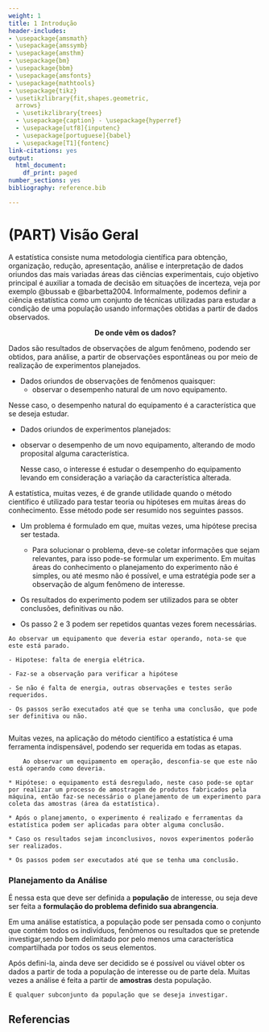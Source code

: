 ```yaml
---
weight: 1
title: 1 Introdução
header-includes:
- \usepackage{amsmath}
- \usepackage{amssymb}
- \usepackage{amsthm}
- \usepackage{bm}
- \usepackage{bbm}
- \usepackage{amsfonts}
- \usepackage{mathtools} 
- \usepackage{tikz} 
- \usetikzlibrary{fit,shapes.geometric,
  arrows} 
  - \usetikzlibrary{trees} 
  - \usepackage{caption} - \usepackage{hyperref}
  - \usepackage[utf8]{inputenc} 
  - \usepackage[portuguese]{babel} 
  - \usepackage[T1]{fontenc}
link-citations: yes
output:
  html_document:
    df_print: paged
number_sections: yes
bibliography: reference.bib

---
```


\newtheorem{exemplo}{Exemplo}
\newtheorem{assumption}{Assumption}
\renewcommand{\thesection}{\Alph{Seções}}


# (PART) Visão Geral {-} 


A estatística consiste numa metodologia científica para obtenção, organização, redução, apresentação, análise e interpretação  de dados oriundos das mais variadas áreas das ciências experimentais, cujo objetivo principal é auxiliar a tomada de decisão em situações de incerteza, veja por exemplo @bussab e @barbetta2004. Informalmente, podemos definir a ciência estatística como um conjunto de técnicas utilizadas para estudar a condição de uma população usando informações obtidas a partir de dados observados.




<center>   __De onde vêm os dados?__ </center>
	
 
Dados são resultados de observações de algum fenômeno, podendo ser obtidos, para análise, a partir de observações espontâneas  ou por meio de realização de  experimentos planejados. 
 
 
 
 
 

- Dados oriundos de observações de fenômenos quaisquer: 
     - observar o desempenho natural de um novo equipamento.

	
Nesse caso, o desempenho natural do equipamento é  a característica que se deseja estudar.


 * Dados oriundos de experimentos planejados: 
 -  observar o desempenho  de um novo  equipamento, alterando de modo proposital alguma característica.

	Nesse caso, o interesse é estudar  o desempenho do equipamento levando em consideração a variação da característica alterada.



		
A estatística, muitas vezes, é de grande utilidade quando o método científico é utilizado  para testar teoria ou hipóteses em muitas áreas do conhecimento. Esse método pode ser resumido nos seguintes passos.

* Um problema é formulado em que, muitas vezes, uma hipótese precisa ser testada.

	* Para solucionar o problema, deve-se coletar informações que sejam relevantes, para isso pode-se formular um experimento. Em muitas áreas do conhecimento o planejamento do experimento não é simples, ou até mesmo não é possível, e uma estratégia pode ser a observação de algum fenômeno  de interesse.	
	
*	Os resultados do experimento podem ser utilizados para se obter conclusões, definitivas ou não.
*  Os passo 2 e 3 podem ser repetidos quantas vezes forem necessárias.





```example
Ao observar um equipamento que deveria estar operando, nota-se que este está parado.

- Hipotese: falta de energia elétrica.

- Faz-se a observação para verificar a hipótese

- Se não é falta de energia, outras observações e testes serão requeridos.

- Os passos serão executados até que se tenha uma conclusão, que pode ser definitiva ou não.
		
```

	
		

Muitas vezes, na aplicação do método científico a estatística é uma ferramenta  indispensável, podendo ser requerida em todas as etapas.


```example
	Ao observar um equipamento em operação, desconfia-se que este não está operando como deveria.

* Hipótese: o equipamento está desregulado, neste caso pode-se optar por realizar um processo de amostragem de produtos fabricados pela máquina, então faz-se necessário o planejamento de um experimento para coleta das amostras (área da estatística).

* Após o planejamento, o experimento é realizado e ferramentas da estatística podem ser aplicadas para obter alguma conclusão.

* Caso os resultados sejam inconclusivos, novos experimentos poderão ser realizados.

* Os passos podem ser executados até que se tenha uma conclusão.
```




### Planejamento da Análise

	
É nessa esta que deve ser definida a __população__ de interesse, ou seja deve ser feita a __formulação do problema definido sua abrangencia__.



 Em uma análise estatística, a população pode ser pensada como o conjunto que contém todos os indivíduos, fenômenos ou resultados que se pretende investigar,sendo bem delimitado por pelo menos uma característica compartilhada por todos os seus elementos. 




Após defini-la, ainda deve ser decidido se é possível ou viável obter os dados a partir de toda a população de interesse ou de parte dela. Muitas vezes a análise é feita a partir de __amostras__ desta população.


```definition
É qualquer subconjunto da população que se deseja investigar.
```







## Referencias

